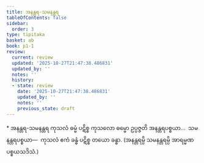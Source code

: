 ```yaml
---
title: အနန္တရ-သမနန္တရ
tableOfContents: false
sidebar:
  order: 3
type: tipitaka
basket: ab
book: p1-1
review:
  current: review
  updated: '2025-10-27T21:47:38.486831'
  updated_by: ''
  notes: ''
  history:
  - state: review
    date: '2025-10-27T21:47:38.486831'
    updated_by: ''
    notes: ''
    previous_state: draft
---
```



<ReviewStatus review={frontmatter.review} showDetails={true} />

<HypothesisAnnotation frontmatter={frontmatter} />

<DynamicBreadcrumb />

<Paragraph type="center" book="p1-1">
* အနန္တရ-သမနန္တရ
</Paragraph>

<Division number="4" book="p1-1" e="ch" v="36" p="295">

<Paragraph number="132" book="p1-1">
ကုသလံ ဓမ္မံ ပဋိစ္စ ကုသလော ဓမ္မော ဥပ္ပဇ္ဇတိ အနန္တရပစ္စယာ…  သမနန္တရပစ္စယာ—  ကုသလံ ဧကံ ခန္ဓံ ပဋိစ္စ တယော ခန္ဓာ. (အနန္တရမ္ပိ သမနန္တရမ္ပိ အာရမ္မဏပစ္စယသဒိသံ.)
</Paragraph>
</Division>